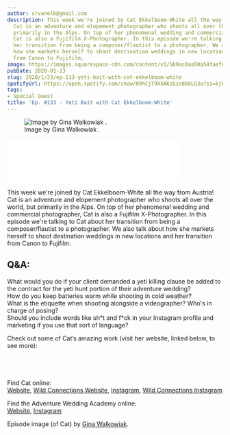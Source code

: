 ```yaml
---
author: srvanelk@gmail.com
description: This week we're joined by Cat Ekkelboom-White all the way from Austria!
  Cat is an adventure and elopement photographer who shoots all over the world, but
  primarily in the Alps. On top of her phenomenal wedding and commercial photographer,
  Cat is also a Fujifilm X-Photographer. In this episode we're talking to Cat about
  her transition from being a composer/flautist to a photographer. We also talk about
  how she markets herself to shoot destination weddings in new locations and her transition
  from Canon to Fujifilm.
image: https://images.squarespace-cdn.com/content/v1/5b9ac0aa50a54faef024c950/1579789312601-MJQ88CCHK5FJD2SEW8YW/Cat+Ekkelboom-White+Photos+by+Gina+Walkowiak-8.jpg?format=original
pubDate: 2020-01-23
slug: 2020/1/23/ep-133-yeti-bait-with-cat-ekkelboom-white
spotifyUrl: https://open.spotify.com/show/09hCjT9XXAKzGin8bkLG3a?si=kjRZvQ1JTb6Ov3HVzSSlWA
tags:
- Special Guest
title: 'Ep. #133 - Yeti Bait with Cat Ekkelboom-White'
---
```


<figure>
  <img src="https://images.squarespace-cdn.com/content/v1/5b9ac0aa50a54faef024c950/1579789312601-MJQ88CCHK5FJD2SEW8YW/Cat+Ekkelboom-White+Photos+by+Gina+Walkowiak-8.jpg?format=original" alt=" Image by  Gina Walkowiak . " />
  <figcaption>Image by  Gina Walkowiak .</figcaption>
</figure>
<iframe class="embedly-embed" src="//cdn.embedly.com/widgets/media.html?src=https%3A%2F%2Fanchor.fm%2Fweddingphotohangover%2Fembed%2Fepisodes%2FEp--133---Yeti-Bait-with-Cat-Ekkelboom-White-eacbe1&url=https%3A%2F%2Fanchor.fm%2Fweddingphotohangover%2Fepisodes%2FEp--133---Yeti-Bait-with-Cat-Ekkelboom-White-eacbe1&image=https%3A%2F%2Fd3t3ozftmdmh3i.cloudfront.net%2Fproduction%2Fpodcast_uploaded_episode400%2F805714%2F805714-1579788208287-0072ff70865e1.jpg&key=61d05c9d54e8455ea7a9677c366be814&type=text%2Fhtml&schema=anchor&wmode=opaque" width="400" height="102" scrolling="no" frameborder="0" allow="autoplay; fullscreen" allowfullscreen="true"></iframe>

This week we're joined by Cat Ekkelboom-White all the way from Austria! Cat is an adventure and elopement photographer who shoots all over the world, but primarily in the Alps. On top of her phenomenal wedding and commercial photographer, Cat is also a Fujifilm X-Photographer. In this episode we're talking to Cat about her transition from being a composer/flautist to a photographer. We also talk about how she markets herself to shoot destination weddings in new locations and her transition from Canon to Fujifilm.

## Q&A:  
What would you do if your client demanded a yeti killing clause be added to the contract for the yeti hunt portion of their adventure wedding?  
How do you keep batteries warm while shooting in cold weather?  
What is the etiquette when shooting alongside a videographer? Who's in charge of posing?  
Should you include words like sh\*t and f\*ck in your Instagram profile and marketing if you use that sort of language?

Check out some of Cat’s amazing work (visit her website, linked below, to see more):

<figure>
  <img src="https://images.squarespace-cdn.com/content/v1/5b9ac0aa50a54faef024c950/1579789905701-0E1J4M0KM1YXZ968R3L8/Austria+Ski+Wedding+-+Wild+Connections+Photography.jpg?format=original" alt="" />
</figure>
<figure>
  <img src="https://images.squarespace-cdn.com/content/v1/5b9ac0aa50a54faef024c950/1579789906927-D7AYO3LPB9YMMCRJY0OW/Dolomites+Elopement+-+Wild+Connections+Photography.jpg?format=original" alt="" />
</figure>
<figure>
  <img src="https://images.squarespace-cdn.com/content/v1/5b9ac0aa50a54faef024c950/1579789908758-8R4## Q&A:JK6KJ2Q36JRJLWN/Wild+Connections+Photoraphy2.jpg?format=original" alt="" />
</figure>
<figure>
  <img src="https://images.squarespace-cdn.com/content/v1/5b9ac0aa50a54faef024c950/1579789910120-E46BBW5MVBHP21J07IOK/Wild+Connections+Photoraphy9.jpg?format=original" alt="" />
</figure>

Find Cat online:  
[Website](http://ekkelboomwhitephotography.com/), [Wild Connections Website](https://www.wildconnectionsphotography.com/), [Instagram](https://www.instagram.com/ekkelboomwhitephoto/), [Wild Connections Instagram](https://www.instagram.com/wildconnectionsphoto/)

Find the Adventure Wedding Academy online:  
[Website](https://www.adventureweddingacademy.com/), [Instagram](https://www.instagram.com/adventureweddingacademy/)

Episode image (of Cat) by [Gina Walkowiak](https://ginawalkowiak.com).